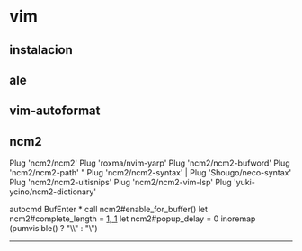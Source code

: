 = vim =
== instalacion ==
{{{bash
./configure --with-features=huge --enable-multibyte --enable-rubyinterp=yes --enable-python3interp=yes --enable-perlinterp=yes --enable-luainterp=yes --enable-cscope --with-x

make -j `nproc`
sudo make install
}}}
== ale ==
== vim-autoformat ==
== ncm2 ==
Plug 'ncm2/ncm2'
Plug 'roxma/nvim-yarp'
Plug 'ncm2/ncm2-bufword'
Plug 'ncm2/ncm2-path'
" Plug 'ncm2/ncm2-syntax' | Plug 'Shougo/neco-syntax'
Plug 'ncm2/ncm2-ultisnips'
Plug 'ncm2/ncm2-vim-lsp'
Plug 'yuki-ycino/ncm2-dictionary'

autocmd BufEnter * call ncm2#enable_for_buffer()
let ncm2#complete_length = [[1, 1]]
let ncm2#popup_delay = 0
inoremap <expr> <CR> (pumvisible() ? "\<c-y>\<cr>" : "\<CR>")
----
